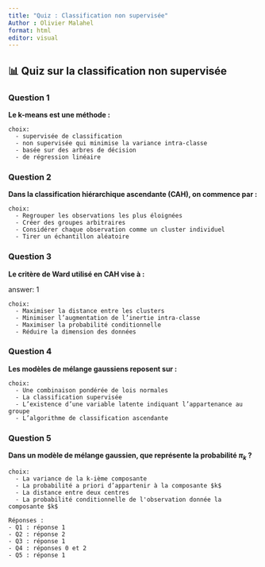 ```yaml
---
title: "Quiz : Classification non supervisée"
Author : Olivier Malahel
format: html
editor: visual
---
```


## 📊 Quiz sur la classification non supervisée

### Question 1

**Le k-means est une méthode :**

```quiz
choix:
  - supervisée de classification
  - non supervisée qui minimise la variance intra-classe
  - basée sur des arbres de décision
  - de régression linéaire
```


### Question 2
**Dans la classification hiérarchique ascendante (CAH), on commence par :**

```quiz
choix:
  - Regrouper les observations les plus éloignées
  - Créer des groupes arbitraires
  - Considérer chaque observation comme un cluster individuel
  - Tirer un échantillon aléatoire
```

### Question 3
**Le critère de Ward utilisé en CAH vise à :**

answer: 1
```quiz
choix:
  - Maximiser la distance entre les clusters
  - Minimiser l’augmentation de l’inertie intra-classe
  - Maximiser la probabilité conditionnelle
  - Réduire la dimension des données
```

### Question 4
**Les modèles de mélange gaussiens reposent sur :**
```quiz
choix:
  - Une combinaison pondérée de lois normales
  - La classification supervisée
  - L’existence d’une variable latente indiquant l’appartenance au groupe
  - L’algorithme de classification ascendante
```

### Question 5

**Dans un modèle de mélange gaussien, que représente la probabilité $\pi_k$ ?**

```quiz
choix:
  - La variance de la k-ième composante
  - La probabilité a priori d’appartenir à la composante $k$
  - La distance entre deux centres
  - La probabilité conditionnelle de l'observation donnée la composante $k$
```

```quiz
Réponses : 
- Q1 : réponse 1
- Q2 : réponse 2
- Q3 : réponse 1
- Q4 : réponses 0 et 2
- Q5 : réponse 1
```
